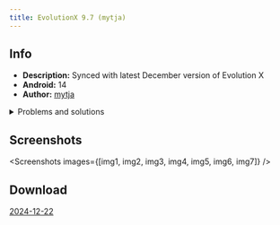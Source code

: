 ```yaml
---
title: EvolutionX 9.7 (mytja)
---
```


[//]: Components


[//]: Images


## Info
- **Description:** Synced with latest December version of Evolution X
- **Android:** 14
- **Author:** [mytja](https://github.com/mytja)

<details>
    <summary>Problems and solutions</summary>

    ## USB File Transfer
    **Problem**: The phone is detected by the PC, but its contents are not visible

    **Solution:** -

    ## Mobile Data
    **Problem:** The mobile internet switch is available, but for some reason the mobile internet does not turn on

    **Solution**: -

    ### Keyboard
    **Problem:** The keyboard doesn't work

    **Solution:**
    - Install [SimpleKeyboard](https://github.com/rkkr/simple-keyboard/releases/latest) via adb
    - Open the SimpleKeyboard app and in the settings under "On-screen keyboard" uncheck Gboard and select Simple Keyboard
    - Change the voice assistant to the SimpleKeyboard input (bottom right, keyboard icon) when trying to activate it


    ### Brightness
    **Problem:** Brightness is not adjusted smoothly and at large intervals

    **Solution:** Phh Treble Settings -> Misc Features -> Force alternative backlight scale

    ## Battery Saver
    **Problem:** "Battery Saver" not working

    **Solution:** -

    ## Device Controls
    **Problem:** "Device Controls" not working

    **Solution:** -

    ## Random errors messages
    **Problem:** From time to time, errors pop up that do not affect functionality

    **Solution:** -
</details>


## Screenshots
<Screenshots
    images={[img1, img2, img3, img4, img5, img6, img7]}
/>

## Download
[2024-12-22](https://github.com/mytja/treble_evo/releases/tag/20241222)